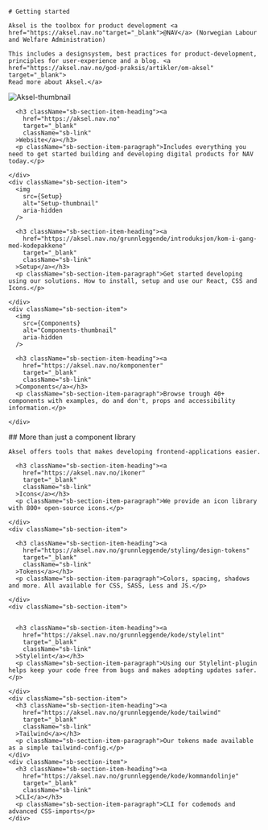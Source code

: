 

<Meta title="Getting started" />

<div className="sb-container">
  <div className='sb-section-title'>

    # Getting started

    Aksel is the toolbox for product development <a href="https://aksel.nav.no"target="_blank">@NAV</a> (Norwegian Labour and Welfare Administration)

    This includes a designsystem, best practices for product-development, principles for user-experience and a blog. <a href="https://aksel.nav.no/god-praksis/artikler/om-aksel" target="_blank">
    Read more about Aksel.</a>

  </div>
  <div className="sb-section">
    <div className="sb-section-item">
      <img
        src={AkselThumbnail}
        alt="Aksel-thumbnail"
        aria-hidden
      />

      <h3 className="sb-section-item-heading"><a
        href="https://aksel.nav.no"
        target="_blank"
        className="sb-link"
      >Website</a></h3>
      <p className="sb-section-item-paragraph">Includes everything you need to get started building and developing digital products for NAV today.</p>

    </div>
    <div className="sb-section-item">
      <img
        src={Setup}
        alt="Setup-thumbnail"
        aria-hidden
      />

      <h3 className="sb-section-item-heading"><a
        href="https://aksel.nav.no/grunnleggende/introduksjon/kom-i-gang-med-kodepakkene"
        target="_blank"
        className="sb-link"
      >Setup</a></h3>
      <p className="sb-section-item-paragraph">Get started developing using our solutions. How to install, setup and use our React, CSS and Icons.</p>

    </div>
    <div className="sb-section-item">
      <img
        src={Components}
        alt="Components-thumbnail"
        aria-hidden
      />

      <h3 className="sb-section-item-heading"><a
        href="https://aksel.nav.no/komponenter"
        target="_blank"
        className="sb-link"
      >Components</a></h3>
      <p className="sb-section-item-paragraph">Browse trough 40+ components with examples, do and don't, props and accessibility information.</p>

    </div>

  </div>
</div>
<div className="sb-container">
  <div className='sb-section-title'>
    ## More than just a component library

    Aksel offers tools that makes developing frontend-applications easier.

  </div>

  <div className="sb-section">
    <div className="sb-section-item">

      <h3 className="sb-section-item-heading"><a
        href="https://aksel.nav.no/ikoner"
        target="_blank"
        className="sb-link"
      >Icons</a></h3>
      <p className="sb-section-item-paragraph">We provide an icon library with 800+ open-source icons.</p>

    </div>
    <div className="sb-section-item">

      <h3 className="sb-section-item-heading"><a
        href="https://aksel.nav.no/grunnleggende/styling/design-tokens"
        target="_blank"
        className="sb-link"
      >Tokens</a></h3>
      <p className="sb-section-item-paragraph">Colors, spacing, shadows and more. All available for CSS, SASS, Less and JS.</p>

    </div>
    <div className="sb-section-item">


      <h3 className="sb-section-item-heading"><a
        href="https://aksel.nav.no/grunnleggende/kode/stylelint"
        target="_blank"
        className="sb-link"
      >Stylelint</a></h3>
      <p className="sb-section-item-paragraph">Using our Stylelint-plugin helps keep your code free from bugs and makes adopting updates safer.</p>

    </div>
    <div className="sb-section-item">
      <h3 className="sb-section-item-heading"><a
        href="https://aksel.nav.no/grunnleggende/kode/tailwind"
        target="_blank"
        className="sb-link"
      >Tailwind</a></h3>
      <p className="sb-section-item-paragraph">Our tokens made available as a simple tailwind-config.</p>
    </div>
    <div className="sb-section-item">
      <h3 className="sb-section-item-heading"><a
        href="https://aksel.nav.no/grunnleggende/kode/kommandolinje"
        target="_blank"
        className="sb-link"
      >CLI</a></h3>
      <p className="sb-section-item-paragraph">CLI for codemods and advanced CSS-imports</p>
    </div>

  </div>
</div>

<style>
  {`
  .sb-container {
    margin-bottom: 48px;
  }

  .sb-section {
    width: 100%;
    display: grid;
    grid-template-columns: repeat(3, 1fr);
    grid-gap: 1.5rem;
  }

  .sb-link{
    text-decoration: underline;
    color: #111;
  }

  img {
    object-fit: cover;
    padding-bottom: 1.25rem;
    border-radius: 8px;
  }

  .sb-section-title {
    margin-bottom: 2rem;
  }



  .sb-section-item-heading {
    padding-bottom: 0.25rem
    margin: 0 !important;
  }

  .sb-section-item-paragraph {
    margin: 0;
    padding-bottom: 0.75rem;
  }

  @media screen and (max-width: 768px) {
    .sb-section {
      grid-template-columns: repeat(1, 1fr);
    }
  }
  `}
</style>
